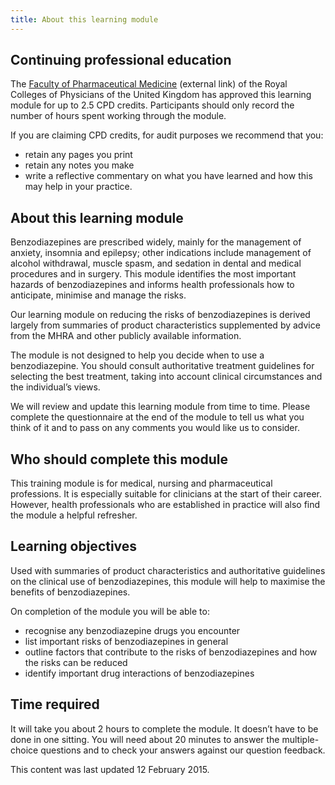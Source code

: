 ```yaml
---
title: About this learning module
---
```


## Continuing professional education

The [Faculty of Pharmaceutical Medicine](http://www.fpm.org.uk/) (external link) of the Royal Colleges of Physicians of the United Kingdom has approved this learning module for up to 2.5 CPD credits. Participants should only record the number of hours spent working through the module.

If you are claiming CPD credits, for audit purposes we recommend that you:

* retain any pages you print
* retain any notes you make
* write a reflective commentary on what you have learned and how this may help in your practice.

## About this learning module

Benzodiazepines are prescribed widely, mainly for the management of anxiety, insomnia and epilepsy; other indications include management of alcohol withdrawal, muscle spasm, and sedation in dental and medical procedures and in surgery. This module identifies the most important hazards of benzodiazepines and informs health professionals how to anticipate, minimise and manage the risks.

Our learning module on reducing the risks of benzodiazepines is derived largely from summaries of product characteristics supplemented by advice from the MHRA and other publicly available information.

The module is not designed to help you decide when to use a benzodiazepine. You should consult authoritative treatment guidelines for selecting the best treatment, taking into account clinical circumstances and the individual’s views.

We will review and update this learning module from time to time. Please complete the questionnaire at the end of the module to tell us what you think of it and to pass on any comments you would like us to consider.

## Who should complete this module

This training module is for medical, nursing and pharmaceutical professions. It is especially suitable for clinicians at the start of their career. However, health professionals who are established in practice will also find the module a helpful refresher.

## Learning objectives

Used with summaries of product characteristics and authoritative guidelines on the clinical use of benzodiazepines, this module will help to maximise the benefits of benzodiazepines.

On completion of the module you will be able to:

* recognise any benzodiazepine drugs you encounter
* list important risks of benzodiazepines in general
* outline factors that contribute to the risks of benzodiazepines and how the risks can be reduced
* identify important drug interactions of benzodiazepines

## Time required

It will take you about 2 hours to complete the module. It doesn’t have to be done in one sitting. You will need about 20 minutes to answer the multiple-choice questions and to check your answers against our question feedback.

This content was last updated 12 February 2015.
